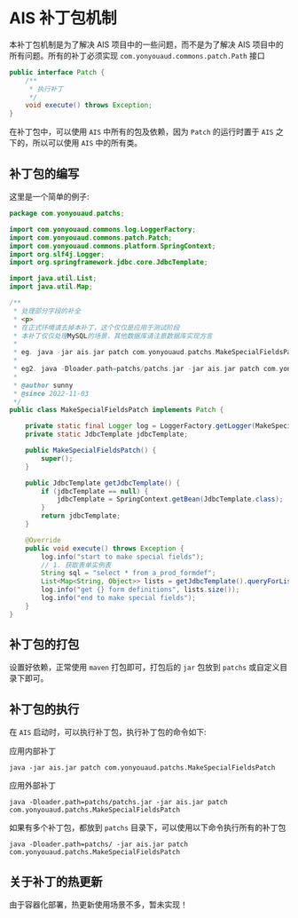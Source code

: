 # AIS 补丁包机制

本补丁包机制是为了解决 AIS 项目中的一些问题，而不是为了解决 AIS 项目中的所有问题。所有的补丁必须实现 `com.yonyouaud.commons.patch.Path` 接口

~~~java
public interface Patch {
    /**
     * 执行补丁
     */
    void execute() throws Exception;
}
~~~

在补丁包中，可以使用 `AIS` 中所有的包及依赖，因为 `Patch` 的运行时置于 `AIS` 之下的，所以可以使用 `AIS` 中的所有类。

## 补丁包的编写

这里是一个简单的例子:

~~~java
package com.yonyouaud.patchs;

import com.yonyouaud.commons.log.LoggerFactory;
import com.yonyouaud.commons.patch.Patch;
import com.yonyouaud.commons.platform.SpringContext;
import org.slf4j.Logger;
import org.springframework.jdbc.core.JdbcTemplate;

import java.util.List;
import java.util.Map;

/**
 * 处理部分字段的补全
 * <p>
 * 在正式环境请去掉本补丁，这个仅仅是应用于测试阶段
 * 本补丁仅仅处理MySQL的场景，其他数据库请注意数据库实现方言
 *
 * eg. java -jar ais.jar patch com.yonyouaud.patchs.MakeSpecialFieldsPatch
 *
 * eg2. java -Dloader.path=patchs/patchs.jar -jar ais.jar patch com.yonyouaud.patchs.MakeSpecialFieldsPatch
 *
 * @author sunny
 * @since 2022-11-03
 */
public class MakeSpecialFieldsPatch implements Patch {

    private static final Logger log = LoggerFactory.getLogger(MakeSpecialFieldsPatch.class);
    private static JdbcTemplate jdbcTemplate;

    public MakeSpecialFieldsPatch() {
        super();
    }

    public JdbcTemplate getJdbcTemplate() {
        if (jdbcTemplate == null) {
            jdbcTemplate = SpringContext.getBean(JdbcTemplate.class);
        }
        return jdbcTemplate;
    }

    @Override
    public void execute() throws Exception {
        log.info("start to make special fields");
        // 1. 获取表单实例表
        String sql = "select * from a_prod_formdef";
        List<Map<String, Object>> lists = getJdbcTemplate().queryForList(sql);
        log.info("get {} form definitions", lists.size());
        log.info("end to make special fields");
    }
}

~~~

## 补丁包的打包

设置好依赖，正常使用 `maven` 打包即可，打包后的 `jar` 包放到 `patchs` 或自定义目录下即可。

## 补丁包的执行

在 `AIS` 启动时，可以执行补丁包，执行补丁包的命令如下:

应用内部补丁
~~~shell
java -jar ais.jar patch com.yonyouaud.patchs.MakeSpecialFieldsPatch
~~~

应用外部补丁
~~~shell
java -Dloader.path=patchs/patchs.jar -jar ais.jar patch com.yonyouaud.patchs.MakeSpecialFieldsPatch
~~~

如果有多个补丁包，都放到 `patchs` 目录下，可以使用以下命令执行所有的补丁包

~~~shell
java -Dloader.path=patchs/ -jar ais.jar patch com.yonyouaud.patchs.MakeSpecialFieldsPatch
~~~

## 关于补丁的热更新

由于容器化部署，热更新使用场景不多，暂未实现！